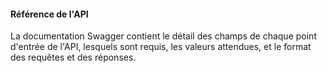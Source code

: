 
#### Référence de l'API

La <Link target="_blank" href={process.env.REFERENCE_DOCUMENTATION_URL}>documentation Swagger</Link> contient le détail des champs de chaque point d'entrée de l'API, lesquels sont requis, les valeurs attendues, et le format des requêtes et des réponses.

